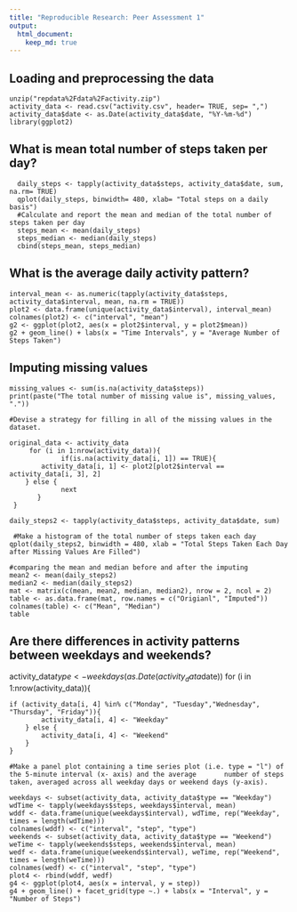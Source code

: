 ```yaml
---
title: "Reproducible Research: Peer Assessment 1"
output: 
  html_document:
    keep_md: true
---
```



## Loading and preprocessing the data

    unzip("repdata%2Fdata%2Factivity.zip")
    activity_data <- read.csv("activity.csv", header= TRUE, sep= ",")
    activity_data$date <- as.Date(activity_data$date, "%Y-%m-%d")
    library(ggplot2)


## What is mean total number of steps taken per day?

      daily_steps <- tapply(activity_data$steps, activity_data$date, sum, na.rm= TRUE)
      qplot(daily_steps, binwidth= 480, xlab= "Total steps on a daily basis")
      #Calculate and report the mean and median of the total number of steps taken per day
      steps_mean <- mean(daily_steps)
      steps_median <- median(daily_steps)
      cbind(steps_mean, steps_median)


## What is the average daily activity pattern?
    interval_mean <- as.numeric(tapply(activity_data$steps, activity_data$interval, mean, na.rm = TRUE))
    plot2 <- data.frame(unique(activity_data$interval), interval_mean)
    colnames(plot2) <- c("interval", "mean")
    g2 <- ggplot(plot2, aes(x = plot2$interval, y = plot2$mean))
    g2 + geom_line() + labs(x = "Time Intervals", y = "Average Number of Steps Taken")


## Imputing missing values

    missing_values <- sum(is.na(activity_data$steps))
    print(paste("The total number of missing value is", missing_values, "."))

    #Devise a strategy for filling in all of the missing values in the dataset.

    original_data <- activity_data
         for (i in 1:nrow(activity_data)){
                 if(is.na(activity_data[i, 1]) == TRUE){
            activity_data[i, 1] <- plot2[plot2$interval == activity_data[i, 3], 2]
        } else {
                 next
           }
     }

    daily_steps2 <- tapply(activity_data$steps, activity_data$date, sum)
    
     #Make a histogram of the total number of steps taken each day
    qplot(daily_steps2, binwidth = 480, xlab = "Total Steps Taken Each Day after Missing Values Are Filled")

    #comparing the mean and median before and after the imputing
    mean2 <- mean(daily_steps2)
    median2 <- median(daily_steps2)
    mat <- matrix(c(mean, mean2, median, median2), nrow = 2, ncol = 2)
    table <- as.data.frame(mat, row.names = c("Origianl", "Imputed"))
    colnames(table) <- c("Mean", "Median")
    table

## Are there differences in activity patterns between weekdays and weekends?

 activity_data$type <- weekdays(as.Date(activity_data$date))
    for (i in 1:nrow(activity_data)){
    
    if (activity_data[i, 4] %in% c("Monday", "Tuesday","Wednesday", "Thursday", "Friday")){
            activity_data[i, 4] <- "Weekday"
        } else {
            activity_data[i, 4] <- "Weekend"
        }
    }
    
    #Make a panel plot containing a time series plot (i.e. 𝚝𝚢𝚙𝚎 = "𝚕") of the 5-minute interval (x- axis) and the average       number of steps taken, averaged across all weekday days or weekend days (y-axis).

    weekdays <- subset(activity_data, activity_data$type == "Weekday")
    wdTime <- tapply(weekdays$steps, weekdays$interval, mean)
    wddf <- data.frame(unique(weekdays$interval), wdTime, rep("Weekday", times = length(wdTime)))
    colnames(wddf) <- c("interval", "step", "type")
    weekends <- subset(activity_data, activity_data$type == "Weekend")
    weTime <- tapply(weekends$steps, weekends$interval, mean)
    wedf <- data.frame(unique(weekends$interval), weTime, rep("Weekend", times = length(weTime)))
    colnames(wedf) <- c("interval", "step", "type")
    plot4 <- rbind(wddf, wedf)
    g4 <- ggplot(plot4, aes(x = interval, y = step))
    g4 + geom_line() + facet_grid(type ~.) + labs(x = "Interval", y = "Number of Steps")
